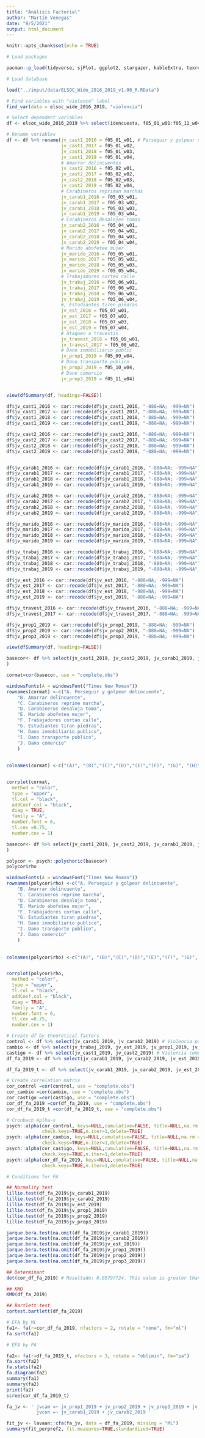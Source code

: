 ```yaml
---
title: "Análisis Factorial"
author: "Martín Venegas"
date: "8/5/2021"
output: html_document
---
```


```r
knitr::opts_chunk$set(echo = TRUE)
```

```r

# Load packages

pacman::p_load(tidyverse, sjPlot, ggplot2, stargazer, kableExtra, texreg, psych, psy, nFactors, summarytools, sjlabelled, sjmisc, car, corrplot, polycor, GPArotation, nortest, tseries, lavaan)

# Load database

load("../input/data/ELSOC_Wide_2016_2019_v1.00_R.RData")

```

```r

# Find variables with "violence" label
find_var(data = elsoc_wide_2016_2019, "violencia")

# Select dependent variables
df <- elsoc_wide_2016_2019 %>% select(idencuesta, f05_01_w01:f05_11_w04)

# Rename variables
df <- df %>% rename(jv_cast1_2016 = f05_01_w01, # Perseguir y golpear delincuentes
                    jv_cast1_2017 = f05_01_w02,
                    jv_cast1_2018 = f05_01_w03,
                    jv_cast1_2019 = f05_01_w04,
                    # Amarrar delincuentes
                    jv_cast2_2016 = f05_02_w01,
                    jv_cast2_2017 = f05_02_w02,
                    jv_cast2_2018 = f05_02_w03,
                    jv_cast2_2019 = f05_02_w04,
                    # Carabineros repriman marchas
                    jv_carab1_2016 = f05_03_w01,
                    jv_carab1_2017 = f05_03_w02,
                    jv_carab1_2018 = f05_03_w03,
                    jv_carab1_2019 = f05_03_w04,
                    # Carabineros desalojen tomas
                    jv_carab2_2016 = f05_04_w01,
                    jv_carab2_2017 = f05_04_w02,
                    jv_carab2_2018 = f05_04_w03,
                    jv_carab2_2019 = f05_04_w04,
                    # Marido abofetee mujer
                    jv_marido_2016 = f05_05_w01,
                    jv_marido_2017 = f05_05_w02,
                    jv_marido_2018 = f05_05_w03,
                    jv_marido_2019 = f05_05_w04,
                    # Trabajadores corten calle
                    jv_trabaj_2016 = f05_06_w01,
                    jv_trabaj_2017 = f05_06_w02,
                    jv_trabaj_2018 = f05_06_w03,
                    jv_trabaj_2019 = f05_06_w04,
                    #, Estudiantes tiren piedras
                    jv_est_2016 = f05_07_w01,
                    jv_est_2017 = f05_07_w02,
                    jv_est_2018 = f05_07_w03,
                    jv_est_2019 = f05_07_w04,
                    # Ataquen a travestis
                    jv_travest_2016 = f05_08_w01,
                    jv_travest_2017 = f05_08_w02,
                    # Dano inmobiliario public
                    jv_prop1_2019 = f05_09_w04,
                    # Dano transporte publico
                    jv_prop2_2019 = f05_10_w04,
                    # Dano comercio
                    jv_prop3_2019 = f05_11_w04)



```
```r
view(dfSummary(df, headings=FALSE))
```

```r
df$jv_cast1_2016 <- car::recode(df$jv_cast1_2016, "-888=NA; -999=NA")
df$jv_cast1_2017 <- car::recode(df$jv_cast1_2017, "-888=NA; -999=NA")
df$jv_cast1_2018 <- car::recode(df$jv_cast1_2018, "-888=NA; -999=NA")
df$jv_cast1_2019 <- car::recode(df$jv_cast1_2019, "-888=NA; -999=NA")

df$jv_cast2_2016 <- car::recode(df$jv_cast2_2016, "-888=NA; -999=NA")
df$jv_cast2_2017 <- car::recode(df$jv_cast2_2017, "-888=NA; -999=NA")
df$jv_cast2_2018 <- car::recode(df$jv_cast2_2018, "-888=NA; -999=NA")
df$jv_cast2_2019 <- car::recode(df$jv_cast2_2019, "-888=NA; -999=NA")


df$jv_carab1_2016 <- car::recode(df$jv_carab1_2016, "-888=NA; -999=NA")
df$jv_carab1_2017 <- car::recode(df$jv_carab1_2017, "-888=NA; -999=NA")
df$jv_carab1_2018 <- car::recode(df$jv_carab1_2018, "-888=NA; -999=NA")
df$jv_carab1_2019 <- car::recode(df$jv_carab1_2019, "-888=NA; -999=NA")

df$jv_carab2_2016 <- car::recode(df$jv_carab2_2016, "-888=NA; -999=NA")
df$jv_carab2_2017 <- car::recode(df$jv_carab2_2017, "-888=NA; -999=NA")
df$jv_carab2_2018 <- car::recode(df$jv_carab2_2018, "-888=NA; -999=NA")
df$jv_carab2_2019 <- car::recode(df$jv_carab2_2019, "-888=NA; -999=NA")

df$jv_marido_2016 <- car::recode(df$jv_marido_2016, "-888=NA; -999=NA")
df$jv_marido_2017 <- car::recode(df$jv_marido_2017, "-888=NA; -999=NA")
df$jv_marido_2018 <- car::recode(df$jv_marido_2018, "-888=NA; -999=NA")
df$jv_marido_2019 <- car::recode(df$jv_marido_2019, "-888=NA; -999=NA")

df$jv_trabaj_2016 <- car::recode(df$jv_trabaj_2016, "-888=NA; -999=NA")
df$jv_trabaj_2017 <- car::recode(df$jv_trabaj_2017, "-888=NA; -999=NA")
df$jv_trabaj_2018 <- car::recode(df$jv_trabaj_2018, "-888=NA; -999=NA")
df$jv_trabaj_2019 <- car::recode(df$jv_trabaj_2019, "-888=NA; -999=NA")

df$jv_est_2016 <- car::recode(df$jv_est_2016, "-888=NA; -999=NA")
df$jv_est_2017 <- car::recode(df$jv_est_2017, "-888=NA; -999=NA")
df$jv_est_2018 <- car::recode(df$jv_est_2018, "-888=NA; -999=NA")
df$jv_est_2019 <- car::recode(df$jv_est_2019, "-888=NA; -999=NA")

df$jv_travest_2016 <- car::recode(df$jv_travest_2016, "-888=NA; -999=NA")
df$jv_travest_2017 <- car::recode(df$jv_travest_2017, "-888=NA; -999=NA")

df$jv_prop1_2019 <- car::recode(df$jv_prop1_2019, "-888=NA; -999=NA")
df$jv_prop2_2019 <- car::recode(df$jv_prop2_2019, "-888=NA; -999=NA")
df$jv_prop3_2019 <- car::recode(df$jv_prop3_2019, "-888=NA; -999=NA")

```

```r
view(dfSummary(df, headings=FALSE))
```
```r
basecor<- df %>% select(jv_cast1_2019, jv_cast2_2019, jv_carab1_2019, jv_carab2_2019, jv_marido_2019, jv_trabaj_2019, jv_est_2019, jv_prop1_2019, jv_prop2_2019, jv_prop3_2019
)

cormat=cor(basecor, use = "complete.obs")

windowsFonts(A = windowsFont("Times New Roman"))
rownames(cormat) <-c("A. Perseguir y golpear delincuente",
    "B. Amarrar delincuente",
    "C. Carabineros reprime marcha",
    "D. Carabineros desaloja toma",
    "E. Marido abofetea mujer",
    "F. Trabajadores cortan calle",
    "G. Estudiantes tiran piedras", 
    "H. Dano inmobiliario publico",
    "I. Dano transporte publico",
    "J. Dano comercio"
    )
    
    
colnames(cormat) <-c("(A)", "(B)","(C)","(D)","(E)","(F)", "(G)", "(H)", "(I)", "(J)")


corrplot(cormat,
  method = "color",
  type = "upper",
  tl.col = "black",
  addCoef.col = "black",
  diag = TRUE,
  family = "A",
  number.font = 6,
  tl.cex =0.75,
  number.cex = 1)

```


```r
basecor<- df %>% select(jv_cast1_2019, jv_cast2_2019, jv_carab1_2019, jv_carab2_2019, jv_marido_2019, jv_trabaj_2019, jv_est_2019, jv_prop1_2019, jv_prop2_2019, jv_prop3_2019
)

polycor <- psych::polychoric(basecor)
polycor$rho

windowsFonts(A = windowsFont("Times New Roman"))
rownames(polycor$rho) <-c("A. Perseguir y golpear delincuente",
    "B. Amarrar delincuente",
    "C. Carabineros reprime marcha",
    "D. Carabineros desaloja toma",
    "E. Marido abofetea mujer",
    "F. Trabajadores cortan calle",
    "G. Estudiantes tiran piedras", 
    "H. Dano inmobiliario publico",
    "I. Dano transporte publico",
    "J. Dano comercio"
    )
    
    
colnames(polycor$rho) <-c("(A)", "(B)","(C)","(D)","(E)","(F)", "(G)", "(H)", "(I)", "(J)")


corrplot(polycor$rho,
  method = "color",
  type = "upper",
  tl.col = "black",
  addCoef.col = "black",
  diag = TRUE,
  family = "A",
  number.font = 6,
  tl.cex =0.75,
  number.cex = 1)

```



```r
# Create df by theoretical factors
control <- df %>% select(jv_carab1_2019, jv_carab2_2019) # Violencia por el control
cambio <- df %>% select(jv_trabaj_2019, jv_est_2019, jv_prop1_2019, jv_prop2_2019, jv_prop3_2019) # Violencia por el cambio (incluye trabaj)
castigo <- df %>% select(jv_cast1_2019, jv_cast2_2019) # Violencia como castigo
df_fa_2019 <- df %>% select(jv_carab1_2019, jv_carab2_2019, jv_est_2019, jv_prop1_2019, jv_prop2_2019, jv_prop3_2019) # Var deps

df_fa_2019_t <- df %>% select(jv_carab1_2019, jv_carab2_2019, jv_est_2019, jv_trabaj_2019, jv_prop1_2019, jv_prop2_2019, jv_prop3_2019)

# Create correlation matrix
cor_control =cor(control, use = "complete.obs")
cor_cambio =cor(cambio, use = "complete.obs")
cor_castigo =cor(castigo, use = "complete.obs")
cor_df_fa_2019 =cor(df_fa_2019, use = "complete.obs")
cor_df_fa_2019_t =cor(df_fa_2019_t, use = "complete.obs")

# Cronbach Aplha-s
psych::alpha(cor_control, keys=NULL,cumulative=FALSE, title=NULL,na.rm = TRUE,
             check.keys=TRUE,n.iter=1,delete=TRUE)
psych::alpha(cor_cambio, keys=NULL,cumulative=FALSE, title=NULL,na.rm = TRUE,
             check.keys=TRUE,n.iter=1,delete=TRUE)
psych::alpha(cor_castigo, keys=NULL,cumulative=FALSE, title=NULL,na.rm = TRUE,
             check.keys=TRUE,n.iter=1,delete=TRUE)
psych::alpha(cor_df_fa_2019, keys=NULL,cumulative=FALSE, title=NULL,na.rm = TRUE,
             check.keys=TRUE,n.iter=1,delete=TRUE)

# Conditions for FA

## Normality test
lillie.test(df_fa_2019$jv_carab1_2019)
lillie.test(df_fa_2019$jv_carab2_2019)
lillie.test(df_fa_2019$jv_est_2019)
lillie.test(df_fa_2019$jv_prop1_2019)
lillie.test(df_fa_2019$jv_prop2_2019)
lillie.test(df_fa_2019$jv_prop3_2019)

jarque.bera.test(na.omit(df_fa_2019$jv_carab1_2019))
jarque.bera.test(na.omit(df_fa_2019$jv_carab2_2019))
jarque.bera.test(na.omit(df_fa_2019$jv_est_2019))
jarque.bera.test(na.omit(df_fa_2019$jv_prop1_2019))
jarque.bera.test(na.omit(df_fa_2019$jv_prop2_2019))
jarque.bera.test(na.omit(df_fa_2019$jv_prop3_2019))

## Determinant
det(cor_df_fa_2019) # Resultado: 0.05797724. This value is greater than the necessary value of 0.00001 (see section 17.5). As such, our determinant does not seem problematic.

## KMO
KMO(df_fa_2019)

## Bartlett test
cortest.bartlett(df_fa_2019)

# EFA by ML
fa1<- fa(r=cor_df_fa_2019, nfactors = 2, rotate = "none", fm="ml")
fa.sort(fa1)

# EFA by PA

fa2<- fa(r=df_fa_2019_t, nfactors = 3, rotate = "oblimin", fm="pa")
fa.sort(fa2)
fa.stats(fa2)
fa.diagram(fa2)
summary(fa1)
summary(fa2)
print(fa2)
scree(cor_df_fa_2019_t)


```

```r

fa_jv <- ' jvcam =~ jv_prop1_2019 + jv_prop2_2019 + jv_prop3_2019 + jv_est_2019
           jvcon =~ jv_carab1_2019 + jv_carab2_2019 '

fit_jv <- lavaan::cfa(fa_jv, data = df_fa_2019, missing = "ML")
summary(fit_perpref2, fit.measures=TRUE,standardized=TRUE)

```


